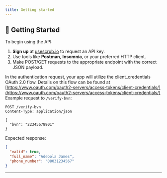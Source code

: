 ```yaml
---
title: Getting started
---
```


## 🚀 **Getting Started**

To begin using the API:

1. **Sign up** at [usescrub.io](https://usescrub.io) to request an API key.
2. Use tools like **Postman**, **Insomnia**, or your preferred HTTP client.
3. Make POST/GET requests to the appropriate endpoint with the correct JSON payload.

In the authentication request, your app will utilize the client_credentials OAuth 2.0 flow.
Details on this flow can be found at [https://www.oauth.com/oauth2-servers/access-tokens/client-credentials/](https://www.oauth.com/oauth2-servers/access-tokens/client-credentials/)
Example request to `/verify-bvn`:

```http
POST /verify-bvn
Content-Type: application/json

{
  "bvn": "22345678901"
}
```

Expected response:

```json
{
  "valid": true,
  "full_name": "Adebola James",
  "phone_number": "08031234567"
}
```

---
